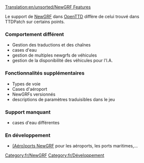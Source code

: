 [[Translation:en/unsorted/NewGRF Features]]

Le support de [[fr/Manual/NewGRF|NewGRF]] dans  [[fr/Manual/OpenTTD|OpenTTD]] diffère de celui trouvé dans TTDPatch sur certains points.

=== Comportement différent ===

* Gestion des traductions et des chaînes
* cases d'eau
* gestion de multiples newgrfs de véhicules
* gestion de la disponibilité des véhicules pour l'I.A.

=== Fonctionnalités supplémentaires ===

* Types de voie
* Cases d'aéroport
* NewGRFs versionnés
* descriptions de paramètres traduisibles dans le jeu

=== Support manquant ===

* cases d'eau différentes

===En développement===

*[[fr/unsorted/(Aéro)ports NewGRF|(Aéro)ports NewGRF]] pour les aéroports, les ports maritimes,...

{{fr/Navbox NewGRF}}


[[Category:fr/NewGRF]]
[[Category:fr/Développement]]
